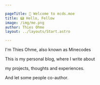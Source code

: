 ```yaml
---

pageTitle: 👋 Welcome to mcds.moe
title: 📟 Hello, Fellow
image: /img/me.png
author: Thies Ohme
layout: ../layouts/Start.astro

---
```



I'm Thies Ohme, also known as Minecodes

This is my personal blog, where I write about

my projects, thoughts and experiences.

And let some people co-author.
<SocialIcons />